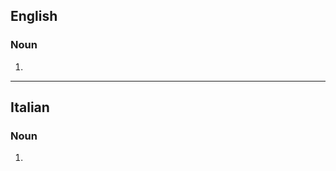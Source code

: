 ==English==

===Noun===
{{head|en|noun form}}

# {{plural of|cirrocumulus|lang=en}}

----

==Italian==

===Noun===
{{head|it|noun plural form|g=m}}

# {{plural of|cirrocumulo|lang=it}}